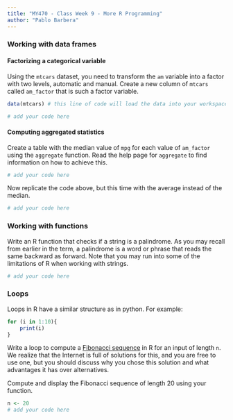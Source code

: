 ```yaml
---
title: "MY470 - Class Week 9 - More R Programming"
author: "Pablo Barbera"
---
```


### Working with data frames

#### Factorizing a categorical variable

Using the `mtcars` dataset, you need to transform the `am` variable into a factor with two levels, automatic and manual.  Create a new column of `mtcars` called `am_factor` that is such a factor variable.

```r
data(mtcars) # this line of code will load the data into your workspace

# add your code here
```

#### Computing aggregated statistics

Create a table with the median value of `mpg` for each value of `am_factor` using the `aggregate` function. Read the help page for `aggregate` to find information on how to achieve this.

```r
# add your code here
```

Now replicate the code above, but this time with the average instead of the median.

```r
# add your code here
```

### Working with functions

Write an R function that checks if a string is a palindrome. As you may recall from earlier in the term, a palindrome is a word or phrase that reads the same backward as forward. Note that you may run into some of the limitations of R when working with strings. 

```r
# add your code here
```


### Loops

Loops in R have a similar structure as in python. For example:

```r
for (i in 1:10){
	print(i)
}
```

Write a loop to compute a [Fibonacci sequence](https://www.mathsisfun.com/numbers/fibonacci-sequence.html) in R for an input of length `n`.  We realize that the Internet is full of solutions for this, and you are free to use one, but you should discuss why you chose this solution and what advantages it has over alternatives.

Compute and display the Fibonacci sequence of length 20 using your function.

```r
n <- 20
# add your code here
```




